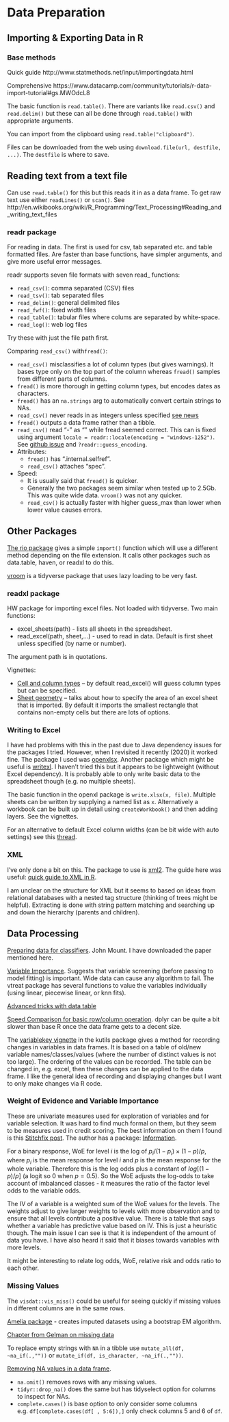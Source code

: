 # Data Preparation

## Importing & Exporting Data in R

### Base methods

Quick guide http://www.statmethods.net/input/importingdata.html

Comprehensive https://www.datacamp.com/community/tutorials/r-data-import-tutorial#gs.MWOdcL8

The basic function is `read.table()`. There are variants like `read.csv()` and `read.delim()` but these can all be done through `read.table()` with appropriate arguments.

You can import from the clipboard using `read.table("clipboard")`.  

Files can be downloaded from the web using `download.file(url, destfile, ...)`. The `destfile` is where to save. 

## Reading text from a text file

Can use `read.table()` for this but this reads it in as a data frame. To get raw text use either `readLines()` or `scan()`. See http://en.wikibooks.org/wiki/R_Programming/Text_Processing#Reading_and_writing_text_files

### readr package

For reading in data.  The first is used for csv, tab separated etc. and table formatted files. Are faster than base functions, have simpler arguments, and give more useful error messages.

readr supports seven file formats with seven read_ functions:

+	`read_csv()`: comma separated (CSV) files
+	`read_tsv()`: tab separated files
+	`read_delim()`: general delimited files
+	`read_fwf()`: fixed width files
+	`read_table()`: tabular files where colums are separated by white-space.
+	`read_log()`: web log files

Try these with just the file path first.

Comparing `read_csv()` with`fread()`:

+ `read_csv()` misclassifies a lot of column types (but gives warnings). It bases type only on the top part of the column whereas `fread()` samples from different parts of columns.
+ `fread()` is more thorough in getting column types, but encodes dates as characters.
+ `fread()` has an `na.strings` arg to automatically convert certain strings to NAs. 
+ `read_csv()` never reads in as integers unless specified [see news](https://github.com/tidyverse/readr/blob/master/NEWS.md#integer-column-guessing)
+ `fread()` outputs a data frame rather than a tibble.
+ `read_csv()` read “-” as “\x96” while fread seemed correct. This can is fixed using argument `locale = readr::locale(encoding = "windows-1252")`. See [github issue](https://github.com/tidyverse/readr/issues/892) and 
`?readr::guess_encoding`.
+ Attributes:
    + `fread()` has ".internal.selfref".
    + `read_csv()` attaches “spec”.
+ Speed:
    + It is usually said that `fread()` is quicker.
    + Generally the two packages seem similar when tested up to 2.5Gb. This was quite wide data. `vroom()` was not any quicker.
    + `read_csv()` is actually faster with higher guess_max than lower when lower value causes errors.

## Other Packages

[The rio package](https://github.com/leeper/rio) gives a simple `import()` function which will use a different method depending on the file extension. It calls other packages such as data.table, haven, or readxl to do this.

[vroom](https://vroom.r-lib.org/index.html) is a tidyverse package that uses lazy loading to be very fast.

### readxl package

HW package for importing excel files. Not loaded with tidyverse. Two main functions:

+	excel_sheets(path) - lists all sheets in the spreadsheet.
+	read_excel(path, sheet,…) - used to read in data. Default is first sheet unless specified (by name or number).

The argument path is in quotations. 

Vignettes:

+	[Cell and column types](https://cran.r-project.org/web/packages/readxl/vignettes/cell-and-column-types.html) – by default read_excel() will guess column types but can be specified.
+	 [Sheet geometry](https://cran.r-project.org/web/packages/readxl/vignettes/sheet-geometry.html) – talks about how to specify the area of an excel sheet that is imported. By default it imports the smallest rectangle that contains non-empty cells but there are lots of options.

### Writing to Excel

I have had problems with this in the past due to Java dependency issues for the packages I tried. However, when I revisited it recently (2020) it worked fine. The package I used was [openxlsx](https://cran.r-project.org/web/packages/openxlsx/). Another package which might be useful is [writexl](https://github.com/ropensci/writexl). I haven't tried this but it appears to be lightweight (without Excel dependency). It is probably able to only write basic data to the spreadsheet though (e.g. no multiple sheets).

The basic function in the openxl package is `write.xlsx(x, file)`. Multiple sheets can be written by supplying a named list as `x`. Alternatively a workbook can be built up in detail using `createWorkbook()` and then adding layers. See the vignettes.

For an alternative to default Excel column widths (can be bit wide with auto settings) see this 
[thread](https://stackoverflow.com/questions/45860085/r-autofit-excel-column-width/45860216#45860216).


### XML

I've only done a bit on this. The package to use is [xml2](https://github.com/r-lib/xml2). The guide here was useful: [quick guide to XML in R](https://lecy.github.io/Open-Data-for-Nonprofit-Research/Quick_Guide_to_XML_in_R.html).

I am unclear on the structure for XML  but it seems to based on ideas from relational databases with a nested tag structure (thinking of trees might be helpful). Extracting is done with string pattern matching and searching up and down the hierarchy (parents and children).

## Data Processing

[Preparing data for classifiers](http://www.win-vector.com/blog/2014/12/a-comment-on-preparing-data-for-classifiers/). John Mount. I have downloaded the paper mentioned here.

[Variable Importance](https://win-vector.com/2018/12/17/vtreat-variable-importance/). Suggests that variable screening (before passing to model fitting) is important. Wide data can cause any algorithm to fail. The vtreat package has several functions to value the variables individually (using linear, piecewise linear, or knn fits).

[Advanced tricks with data table](https://brooksandrew.github.io/simpleblog/articles/advanced-data-table/)

[Speed Comparison for basic row/column operation](http://www.win-vector.com/blog/2019/05/timing-working-with-a-row-or-a-column-from-a-data-frame/). dplyr can be quite a bit slower than base R once the data frame gets to a decent size.

The [variablekey vignette](https://cran.r-project.org/web/packages/kutils/vignettes/variablekey.pdf) in the kutils package gives a method for recording changes in variables in data frames. It is based on a table of old/new variable names/classes/values (where the number of distinct values is not too large). The ordering of the values can be recorded. The table can be changed in, e.g. excel, then these changes can be applied to the data frame. I like the general idea of recording and displaying changes but I want to only make changes via R code.

### Weight of Evidence and Variable Importance

These are univariate measures used for exploration of variables and for variable selection. It was hard to find much formal on them, but they seem to be measures used in credit scoring. The best information on them I found is this [Stitchfix  post](https://multithreaded.stitchfix.com/blog/2015/08/13/weight-of-evidence/). The author has a package: [Information](https://github.com/klarsen1/Information).

For a binary response, WoE for level $i$ is the log of $p_i / (1 - p_i) \times  (1 - p) / p$, where $p_i$ is the mean response for level $i$ and $p$ is the mean response for the whole variable. Therefore this is the log odds plus a constant of $log [(1 - p) / p]$ (a logit so 0 when $p=0.5$). So the WoE adjusts the log-odds to take account of imbalanced classes - it measures the ratio of the factor level odds to the variable odds. 

The IV of a variable is a weighted sum of the WoE values for the levels. The weights adjust to give larger weights to levels with more observation and to ensure that all levels contribute a positive value. There is a table that says whether a variable has predictive value based on IV. This is just a heuristic though. The main issue I can see is that it is independent of the amount of data you have. I have also heard it said that it biases towards variables with more levels.

It might be interesting to relate log odds, WoE, relative risk and odds ratio to each other.

### Missing Values

The `visdat::vis_miss()` could be useful for seeing quickly if missing values in different columns are in the same rows.

[Amelia package](https://www.rdocumentation.org/packages/Amelia/versions/1.7.4/topics/amelia) - creates imputed datasets using a bootstrap EM algorithm. 

[Chapter from Gelman on missing data](http://www.stat.columbia.edu/~gelman/arm/missing.pdf)

To replace empty strings with `NA` in a tibble use `mutate_all(df, ~na_if(.,""))` or `mutate_if(df, is_character, ~na_if(.,""))`.

[Removing NA values in a data frame](https://stackoverflow.com/questions/4862178/remove-rows-with-all-or-some-nas-missing-values-in-data-frame). 

+ `na.omit()` removes rows with any missing values.
+ `tidyr::drop_na()` does the same but has tidyselect option for columns to inspect for NAs. 
+ `complete.cases()` is base option to only consider some columns e.g. `df[complete.cases(df[ , 5:6]),]` only check columns 5 and 6 of `df`.


